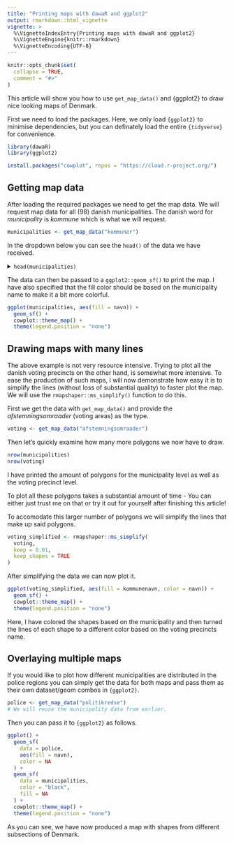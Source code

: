 ```yaml
---
title: "Printing maps with dawaR and ggplot2"
output: rmarkdown::html_vignette
vignette: >
  %\VignetteIndexEntry{Printing maps with dawaR and ggplot2}
  %\VignetteEngine{knitr::rmarkdown}
  %\VignetteEncoding{UTF-8}
---
```


```r
knitr::opts_chunk$set(
  collapse = TRUE,
  comment = "#>"
)
```


This article will show you how to use `get_map_data()` and {ggplot2} to draw nice looking maps of Denmark.

First we need to load the packages. Here, we only load `{ggplot2}` to minimise dependencies, but you can definately load the entire `{tidyverse}` for convenience.

```r
library(dawaR)
library(ggplot2)
```

```r
install.packages("cowplot", repos = "https://cloud.r-project.org/")
```


## Getting map data

After loading the required packages we need to get the map data. We will request map data for all (98) danish municipalities. The danish word for *municipality* is *kommune* which is what we will request.

```r
municipalities <- get_map_data("kommuner")
```

In the dropdown below you can see the `head()` of the data we have received.

<details>
  <summary>`head(municipalities)`</summary>
  ```r
  head(municipalities)
  ```
</details>

The data can then be passed to a `ggplot2::geom_sf()` to print the map. I have also specified that the fill color should be based on the municipality name to make it a bit more colorful.

```r
ggplot(municipalities, aes(fill = navn)) +
  geom_sf() +
  cowplot::theme_map() +
  theme(legend.position = "none")
```

## Drawing maps with many lines

The above example is not very resource intensive. Trying to plot all the danish voting precincts on the other hand, is somewhat more intensive. To ease the production of such maps, I will now demonstrate how easy it is to simplify the lines (without loss of substantial quality) to faster plot the map. We will use the `rmapshaper::ms_simplify()` function to do this.

First we get the data with `get_map_data()` and provide the *afstemningsomraader* (voting areas) as the type.

```r
voting <- get_map_data("afstemningsomraader")
```

Then let's quickly examine how many more polygons we now have to draw.

```r
nrow(municipalities)
nrow(voting)
```

I have printed the amount of polygons for the municipality level as well as the voting precinct level.

To plot all these polygons takes a substantial amount of time - You can either just trust me on that or try it out for yourself after finishing this article!

To accomodate this larger number of polygons we will simplify the lines that make up said polygons.


```r
voting_simplified <- rmapshaper::ms_simplify(
  voting,
  keep = 0.01,
  keep_shapes = TRUE
)
```

After simplifying the data we can now plot it.

```r
ggplot(voting_simplified, aes(fill = kommunenavn, color = navn)) +
  geom_sf() +
  cowplot::theme_map() +
  theme(legend.position = "none")
```

Here, I have colored the shapes based on the municipality and then turned the lines of each shape to a different color based on the voting precincts name.

## Overlaying multiple maps

If you would like to plot how different municipalities are distributed in the police regions you can simply get the data for both maps and pass them as their own dataset/geom combos in `{ggplot2}`.

```r
police <- get_map_data("politikredse")
# We will reuse the municipality data from earlier.
```

Then you can pass it to `{ggplot2}` as follows.

```r
ggplot() +
  geom_sf(
    data = police,
    aes(fill = navn),
    color = NA
  ) +
  geom_sf(
    data = municipalities,
    color = "black",
    fill = NA
  ) +
  cowplot::theme_map() +
  theme(legend.position = "none")
```

As you can see, we have now produced a map with shapes from different subsections of Denmark.
